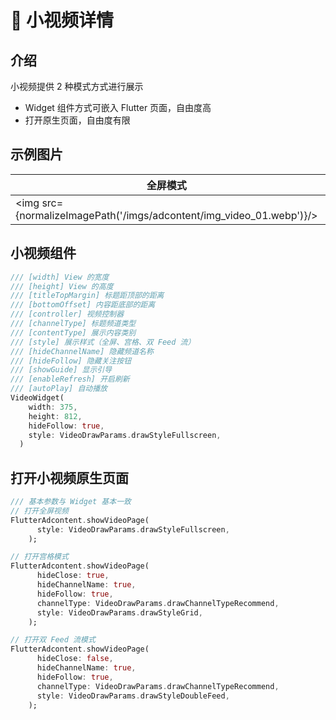 
# 📱 小视频详情

## 介绍

小视频提供 2 种模式方式进行展示

- Widget 组件方式可嵌入 Flutter 页面，自由度高
- 打开原生页面，自由度有限

## 示例图片
|全屏模式|宫格模式|双列模式|广告展示|
|--|--|--|--|
| <img src={normalizeImagePath('/imgs/adcontent/img_video_01.webp')}/> | <img src={normalizeImagePath('/imgs/adcontent/img_video_03.webp')}/> | <img src={normalizeImagePath('/imgs/adcontent/img_video_04.webp')}/>| <img src={normalizeImagePath('/imgs/adcontent/img_video_02.webp')}/>| 


## 小视频组件

``` dart title="example/pages/video_page.dart"
/// [width] View 的宽度
/// [height] View 的高度
/// [titleTopMargin] 标题距顶部的距离
/// [bottomOffset] 内容距底部的距离
/// [controller] 视频控制器
/// [channelType] 标题频道类型
/// [contentType] 展示内容类别
/// [style] 展示样式（全屏、宫格、双 Feed 流）
/// [hideChannelName] 隐藏频道名称
/// [hideFollow] 隐藏关注按钮
/// [showGuide] 显示引导
/// [enableRefresh] 开启刷新
/// [autoPlay] 自动播放
VideoWidget(
    width: 375,
    height: 812,
    hideFollow: true,
    style: VideoDrawParams.drawStyleFullscreen,
  )
```

## 打开小视频原生页面

``` dart {4,13,22} title="example/pages/my_page.dart"
/// 基本参数与 Widget 基本一致
// 打开全屏视频
FlutterAdcontent.showVideoPage(
      style: VideoDrawParams.drawStyleFullscreen,
    );

// 打开宫格模式
FlutterAdcontent.showVideoPage(
      hideClose: true,
      hideChannelName: true,
      hideFollow: true,
      channelType: VideoDrawParams.drawChannelTypeRecommend,
      style: VideoDrawParams.drawStyleGrid,
    );

// 打开双 Feed 流模式
FlutterAdcontent.showVideoPage(
      hideClose: false,
      hideChannelName: true,
      hideFollow: true,
      channelType: VideoDrawParams.drawChannelTypeRecommend,
      style: VideoDrawParams.drawStyleDoubleFeed,
    );
```